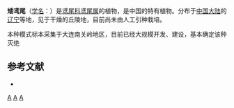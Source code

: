 {{Speciesbox 
| genus = Iris
| species = kobayashii
| status = NE
| status_system = IUCN3.1
| authority = Kitagawa
}}

'''矮鸢尾'''（[[学名|学名]]：{{lang|la|''Iris kobayashii''}}）是[[鸢尾科|鸢尾科]][[鸢尾属|鸢尾属]]的植物，是中国的特有植物。分布于[[中国大陆|中国大陆]]的[[辽宁|辽宁]]等地，见于干燥的丘陵地，目前尚未由人工引种栽培。

本种模式标本采集于大连南关岭地区，目前已经大规模开发、建设，基本确定该种灭绝

== 参考文献 ==
<div class="references-small">
* {{cite web| url =http://www.bioinfo.cn/db05/KmzwSpecies.php?action=view&id=11448| title =矮鸢尾| work =《中国高等植物数据库全库》| publisher =中国科学院微生物研究所| author =昆明植物研究所| accessdate =2009-02-24| deadurl =yes| archiveurl =https://web.archive.org/web/20160305093835/http://www.bioinfo.cn/db05/KmzwSpecies.php?action=view&id=11448| archivedate =2016-03-05}}
</div>
{{Taxonbar|from=Q15227596}}

[[Category:鸢尾属|A]]
[[Category:辽宁植物|A]]
[[Category:中國特有植物|A]]


{{植物小作品}}
